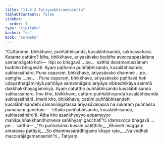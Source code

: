 ```yaml
---
title: "11.5.3 Tatiyaabhisandasutta"
tableOfContents: false
sidebar:
  order: 4
type: "tipitaka"
basket: "su"
book: "sn-maha"
---
```



<DynamicBreadcrumb />

<Division number="1039" book="sn-maha" bookNo="14" page="351">

<Paragraph number="2062" book="sn-maha">
“Cattārome, bhikkhave, puññābhisandā, kusalābhisandā, sukhassāhārā. Katame cattāro? Idha, bhikkhave, ariyasāvako buddhe aveccappasādena samannāgato hoti—  itipi so bhagavā …pe…  satthā devamanussānaṃ buddho bhagavāti. Ayaṃ paṭhamo puññābhisando, kusalābhisando, sukhassāhāro.
</Paragraph>

<Paragraph number="2063" book="sn-maha">
Puna caparaṃ, bhikkhave, ariyasāvako dhamme …pe…  saṃghe …pe… .
</Paragraph>

<Paragraph number="2064" book="sn-maha">
Puna caparaṃ, bhikkhave, ariyasāvako paññavā hoti udayatthagāminiyā paññāya samannāgato ariyāya nibbedhikāya sammā dukkhakkhayagāminiyā. Ayaṃ catuttho puññābhisando kusalābhisando sukhassāhāro. Ime kho, bhikkhave, cattāro puññābhisandā kusalābhisandā sukhassāhārā.
</Paragraph>

<Paragraph number="2065" book="sn-maha">
Imehi kho, bhikkhave, catūhi puññābhisandehi kusalābhisandehi samannāgatassa ariyasāvakassa na sukaraṃ puññassa pamāṇaṃ gaṇetuṃ—  ‘ettako puññābhisando, kusalābhisando, sukhassāhāro’ti. Atha kho asaṅkhyeyyo appameyyo mahāpuññakkhandhotveva saṅkhyaṃ gacchatī”ti. Idamavoca bhagavā …pe…  satthā—
</Paragraph>

<Paragraph number="2066" type="verses" book="sn-maha">
_“Yo puññakāmo kusale patiṭṭhito,_  
_Bhāveti maggaṃ amatassa pattiyā;_  
_So dhammasārādhigamo khaye rato,_  
_Na vedhati maccurājāgamanasmin”ti._  


</Paragraph>
</Division>

<Paragraph number="2067" type="center" book="sn-maha">
Tatiyaṃ.
</Paragraph>